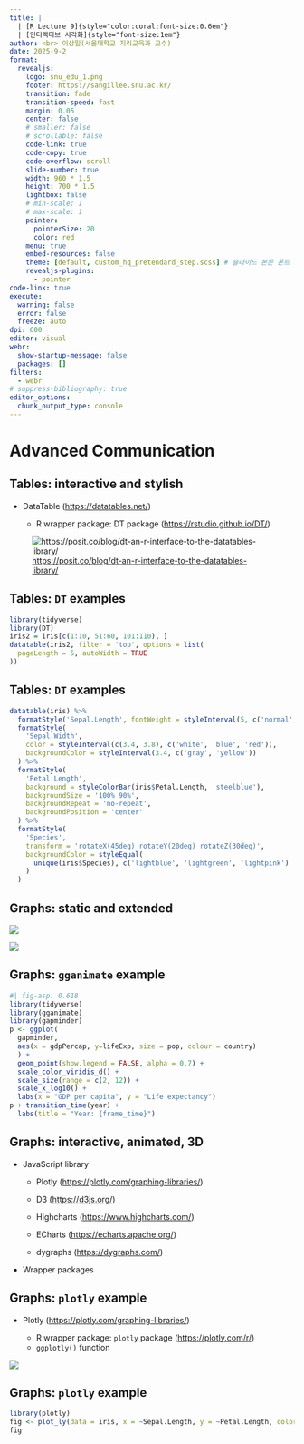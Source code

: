 ```yaml
---
title: |
  | [R Lecture 9]{style="color:coral;font-size:0.6em"}   
  | [인터랙티브 시각화]{style="font-size:1em"} 
author: <br> 이상일(서울대학교 지리교육과 교수)
date: 2025-9-2
format: 
  revealjs:
    logo: snu_edu_1.png
    footer: https://sangillee.snu.ac.kr/
    transition: fade
    transition-speed: fast
    margin: 0.05
    center: false
    # smaller: false
    # scrollable: false
    code-link: true
    code-copy: true
    code-overflow: scroll
    slide-number: true
    width: 960 * 1.5
    height: 700 * 1.5
    lightbox: false
    # min-scale: 1
    # max-scale: 1
    pointer:
      pointerSize: 20
      color: red
    menu: true
    embed-resources: false
    theme: [default, custom_hq_pretendard_step.scss] # 슬라이드 본문 폰트 크기 조정
    revealjs-plugins:
      - pointer
code-link: true
execute: 
  warning: false
  error: false
  freeze: auto  
dpi: 600
editor: visual
webr: 
  show-startup-message: false     
  packages: []
filters:
  - webr
# suppress-bibliography: true
editor_options: 
  chunk_output_type: console
---
```


# Advanced Communication

## Tables: interactive and stylish

-   DataTable (<https://datatables.net/>)

    -   R wrapper package: DT package (<https://rstudio.github.io/DT/>)

![<https://posit.co/blog/dt-an-r-interface-to-the-datatables-library/>](https://posit.co/wp-content/uploads/2015/06/BLOG-dt-an-r-interface-to-the-datatables-library.jpg){fig-align="center"}

## Tables: `DT` examples {.smaller .scrollable}

```r
library(tidyverse)
library(DT)
iris2 = iris[c(1:10, 51:60, 101:110), ]
datatable(iris2, filter = 'top', options = list(
  pageLength = 5, autoWidth = TRUE
))
```

## Tables: `DT` examples {.smaller .scrollable}

```r
datatable(iris) %>% 
  formatStyle('Sepal.Length', fontWeight = styleInterval(5, c('normal', 'bold'))) %>%
  formatStyle(
    'Sepal.Width',
    color = styleInterval(c(3.4, 3.8), c('white', 'blue', 'red')),
    backgroundColor = styleInterval(3.4, c('gray', 'yellow'))
  ) %>%
  formatStyle(
    'Petal.Length',
    background = styleColorBar(iris$Petal.Length, 'steelblue'),
    backgroundSize = '100% 90%',
    backgroundRepeat = 'no-repeat',
    backgroundPosition = 'center'
  ) %>%
  formatStyle(
    'Species',
    transform = 'rotateX(45deg) rotateY(20deg) rotateZ(30deg)',
    backgroundColor = styleEqual(
      unique(iris$Species), c('lightblue', 'lightgreen', 'lightpink')
    )
  )
```

## Graphs: static and extended

::: {layout-ncol="2"}
![](images/clipboard-3146270133.png)

![](images/clipboard-741368461.png)
:::

## Graphs: `gganimate` example

```r
#| fig-asp: 0.618
library(tidyverse)
library(gganimate)
library(gapminder)
p <- ggplot(
  gapminder, 
  aes(x = gdpPercap, y=lifeExp, size = pop, colour = country)
  ) +
  geom_point(show.legend = FALSE, alpha = 0.7) +
  scale_color_viridis_d() +
  scale_size(range = c(2, 12)) +
  scale_x_log10() +
  labs(x = "GDP per capita", y = "Life expectancy")
p + transition_time(year) +
  labs(title = "Year: {frame_time}")
```

## Graphs: interactive, animated, 3D

-   JavaScript library

    -   Plotly (<https://plotly.com/graphing-libraries/>)

    -   D3 (<https://d3js.org/>)

    -   Highcharts (<https://www.highcharts.com/>)

    -   ECharts ([https://echarts.apache.org/](https://echarts.apache.org/en/))

    -   dygraphs (<https://dygraphs.com/>)

-   Wrapper packages

## Graphs: `plotly` example

-   Plotly (<https://plotly.com/graphing-libraries/>)

    -   R wrapper package: `plotly` package (<https://plotly.com/r/>)
    -   `ggplotly()` function

![](images/clipboard-33952309.png){fig-align="center"}

## Graphs: `plotly` example

```r
library(plotly)
fig <- plot_ly(data = iris, x = ~Sepal.Length, y = ~Petal.Length, color = ~Species)
fig
```
